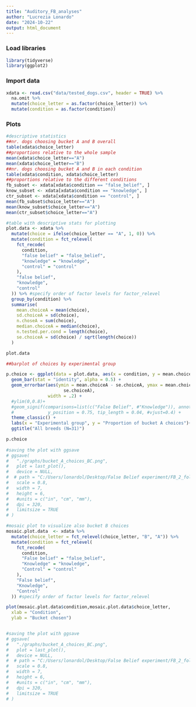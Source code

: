 ```yaml
---
title: "Auditory_FB_analyses"
author: "Lucrezia Lonardo"
date: "2024-10-22"
output: html_document
---
```

### Load libraries
```r
library(tidyverse)
library(ggplot2)
```

### Import data

```r
xdata <- read.csv("data/tested_dogs.csv", header = TRUE) %>% 
  na.omit %>% 
  mutate(choice_letter = as.factor(choice_letter)) %>% 
  mutate(condition = as.factor(condition))
```

### Plots


```r

#descriptive statistics
##nr. dogs choosing bucket A and B overall
table(xdata$choice_letter)
##proportions relative to the whole sample
mean(xdata$choice_letter=="A")
mean(xdata$choice_letter=="B")
##nr. dogs choosing bucket A and B in each condition
table(xdata$condition, xdata$choice_letter)
##proportions relative to the different conditions
fb_subset <- xdata[xdata$condition == "false_belief", ]
know_subset <- xdata[xdata$condition == "knowledge", ]
ctr_subset <- xdata[xdata$condition == "control", ]
mean(fb_subset$choice_letter=="A")
mean(know_subset$choice_letter=="A")
mean(ctr_subset$choice_letter=="A")

#table with descriptive stats for plotting
plot.data <- xdata %>%
  mutate(choice = ifelse(choice_letter == "A", 1, 0)) %>%
  mutate(condition = fct_relevel(
    fct_recode(
      condition,
      "false belief" = "false_belief",
      "knowledge" = "knowledge",
      "control" = "control"
    ),
    "false belief",
    "knowledge",
    "control"
  )) %>% #specify order of factor levels for factor_relevel
  group_by(condition) %>%
  summarise(
    mean.choiceA = mean(choice),
    sd.choiceA = sd(choice),
    n.choseA = sum(choice),
    median.choiceA = median(choice),
    n.tested.per.cond = length(choice),
    se.choiceA = sd(choice) / sqrt(length(choice))
  )

plot.data

##barplot of choices by experimental group

p.choice <- ggplot(data = plot.data, aes(x = condition, y = mean.choiceA)) +
  geom_bar(stat = "identity", alpha = 0.5) +
  geom_errorbar(aes(ymin = mean.choiceA - se.choiceA, ymax = mean.choiceA + #error bars represent standard error
                      se.choiceA),
                width = .2) +
  #ylim(0,0.8)+
  #geom_signif(comparisons=list(c("False Belief", #"Knowledge")), annotations="*",
  #             y_position = 0.75, tip_length = 0.04, #vjust=0.4) +
  theme_classic() +
  labs(x = "Experimental group", y = "Proportion of bucket A choices")+
  ggtitle("All breeds (N=31)")

p.choice
 
#saving the plot with ggsave
# ggsave(
#   "./graphs/bucket_A_choices_BC.png",
#   plot = last_plot(),
#   device = NULL,
#  # path = "C:/Users/lonardol/Desktop/False Belief experiment/FB_2_follow_up/Graphs/Border Collies",
#   scale = 0.8,
#   width = 7,
#   height = 6,
#   #units = c("in", "cm", "mm"),
#   dpi = 320,
#   limitsize = TRUE
# )
```

```r
#mosaic plot to visualize also bucket B choices
mosaic.plot.data  <- xdata %>%
  mutate(choice_letter = fct_relevel(choice_letter, "B", "A")) %>%
  mutate(condition = fct_relevel(
    fct_recode(
      condition,
      "False belief" = "false_belief",
      "Knowledge" = "knowledge",
      "Control" = "control"
    ),
    "False belief",
    "Knowledge",
    "Control"
  )) #specify order of factor levels for factor_relevel

plot(mosaic.plot.data$condition,mosaic.plot.data$choice_letter,
  xlab = "Condition",
  ylab = "Bucket chosen")


#saving the plot with ggsave
# ggsave(
#   "./graphs/bucket_A_choices_BC.png",
#   plot = last_plot(),
#   device = NULL,
#  # path = "C:/Users/lonardol/Desktop/False Belief experiment/FB_2_follow_up/Graphs/Border Collies",
#   scale = 0.8,
#   width = 7,
#   height = 6,
#   #units = c("in", "cm", "mm"),
#   dpi = 320,
#   limitsize = TRUE
# )
```

